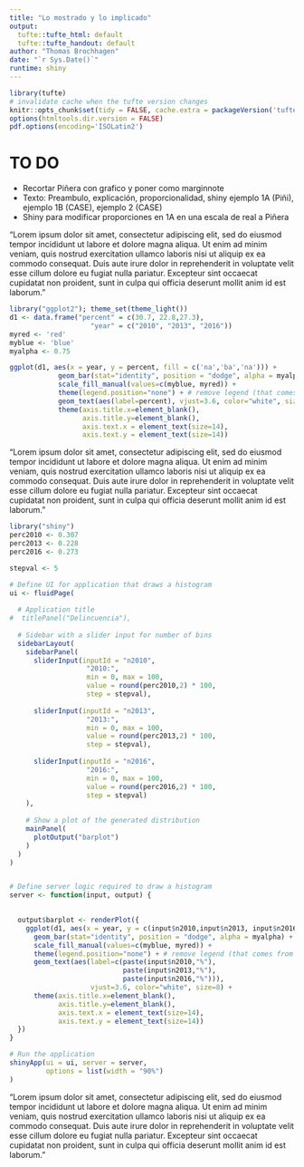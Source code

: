 ```yaml
---
title: "Lo mostrado y lo implicado"
output:
  tufte::tufte_html: default
  tufte::tufte_handout: default
author: "Thomas Brochhagen"
date: "`r Sys.Date()`"
runtime: shiny
---
```

```r
library(tufte)
# invalidate cache when the tufte version changes
knitr::opts_chunk$set(tidy = FALSE, cache.extra = packageVersion('tufte'))
options(htmltools.dir.version = FALSE)
pdf.options(encoding='ISOLatin2')
```

# TO DO
* Recortar Piñera con grafico y poner como marginnote
* Texto: Preambulo, explicación, proporcionalidad, shiny ejemplo 1A (Piñi), ejemplo 1B (CASE), ejemplo 2 (CASE)
* Shiny para modificar proporciones en 1A en una escala de real a Piñera


"Lorem ipsum dolor sit amet, consectetur adipiscing elit, sed do eiusmod tempor incididunt ut labore et dolore magna aliqua. Ut enim ad minim veniam, quis nostrud exercitation ullamco laboris nisi ut aliquip ex ea commodo consequat. Duis aute irure dolor in reprehenderit in voluptate velit esse cillum dolore eu fugiat nulla pariatur. Excepteur sint occaecat cupidatat non proident, sunt in culpa qui officia deserunt mollit anim id est laborum."

```r
library("ggplot2"); theme_set(theme_light())
d1 <- data.frame("percent" = c(30.7, 22.8,27.3),
                    "year" = c("2010", "2013", "2016"))
myred <- 'red'
myblue <- 'blue'
myalpha <- 0.75
```

```r
ggplot(d1, aes(x = year, y = percent, fill = c('na','ba','na'))) +
            geom_bar(stat="identity", position = "dodge", alpha = myalpha) +
            scale_fill_manual(values=c(myblue, myred)) +
            theme(legend.position="none") + # remove legend (that comes from dummy categories)
            geom_text(aes(label=percent), vjust=3.6, color="white", size=8) +
            theme(axis.title.x=element_blank(),
                  axis.title.y=element_blank(),
                  axis.text.x = element_text(size=14),
                  axis.text.y = element_text(size=14))
```


"Lorem ipsum dolor sit amet, consectetur adipiscing elit, sed do eiusmod tempor incididunt ut labore et dolore magna aliqua. Ut enim ad minim veniam, quis nostrud exercitation ullamco laboris nisi ut aliquip ex ea commodo consequat. Duis aute irure dolor in reprehenderit in voluptate velit esse cillum dolore eu fugiat nulla pariatur. Excepteur sint occaecat cupidatat non proident, sunt in culpa qui officia deserunt mollit anim id est laborum."



```r
library("shiny")
perc2010 <- 0.307
perc2013 <- 0.228
perc2016 <- 0.273

stepval <- 5

# Define UI for application that draws a histogram
ui <- fluidPage(
  
  # Application title
#  titlePanel("Delincuencia"),
  
  # Sidebar with a slider input for number of bins 
  sidebarLayout(
    sidebarPanel(
      sliderInput(inputId = "n2010",
                   "2010:",
                   min = 0, max = 100,
                   value = round(perc2010,2) * 100,
                   step = stepval),
      
      sliderInput(inputId = "n2013",
                   "2013:",
                   min = 0, max = 100,
                   value = round(perc2013,2) * 100,
                   step = stepval),
      
      sliderInput(inputId = "n2016",
                   "2016:",
                   min = 0, max = 100,
                   value = round(perc2016,2) * 100,
                   step = stepval)
    ),
    
    # Show a plot of the generated distribution
    mainPanel(
      plotOutput("barplot")
    )
  )
)


# Define server logic required to draw a histogram
server <- function(input, output) {

  
  output$barplot <- renderPlot({
    ggplot(d1, aes(x = year, y = c(input$n2010,input$n2013, input$n2016), fill = c('na','ba','na'))) +
      geom_bar(stat="identity", position = "dodge", alpha = myalpha) +
      scale_fill_manual(values=c(myblue, myred)) +
      theme(legend.position="none") + # remove legend (that comes from dummy categories)
      geom_text(aes(label=c(paste(input$n2010,"%"),
                            paste(input$n2013,"%"),
                            paste(input$n2016,"%"))),
                    vjust=3.6, color="white", size=8) +
      theme(axis.title.x=element_blank(),
            axis.title.y=element_blank(),
            axis.text.x = element_text(size=14),
            axis.text.y = element_text(size=14))
  })
}

# Run the application 
shinyApp(ui = ui, server = server,
         options = list(width = "90%")
)
```


"Lorem ipsum dolor sit amet, consectetur adipiscing elit, sed do eiusmod tempor incididunt ut labore et dolore magna aliqua. Ut enim ad minim veniam, quis nostrud exercitation ullamco laboris nisi ut aliquip ex ea commodo consequat. Duis aute irure dolor in reprehenderit in voluptate velit esse cillum dolore eu fugiat nulla pariatur. Excepteur sint occaecat cupidatat non proident, sunt in culpa qui officia deserunt mollit anim id est laborum."